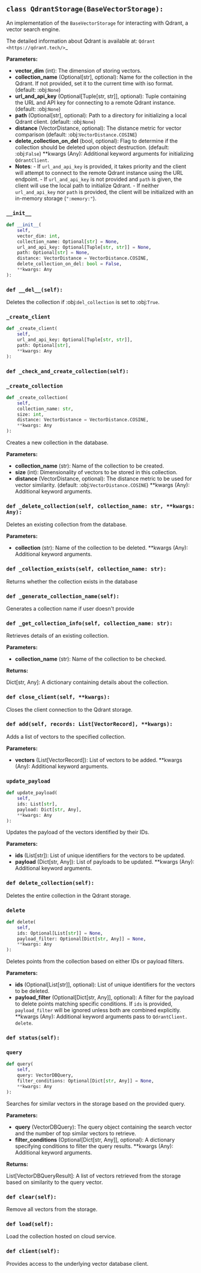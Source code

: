 <a id="camel.storages.vectordb_storages.qdrant"></a>

<a id="camel.storages.vectordb_storages.qdrant.QdrantStorage"></a>

## `class QdrantStorage(BaseVectorStorage):`

An implementation of the `BaseVectorStorage` for interacting with
Qdrant, a vector search engine.

The detailed information about Qdrant is available at:
`Qdrant <https://qdrant.tech/>`_

**Parameters:**

- **vector_dim** (int): The dimension of storing vectors.
- **collection_name** (Optional[str], optional): Name for the collection in the Qdrant. If not provided, set it to the current time with iso format. (default: :obj:`None`)
- **url_and_api_key** (Optional[Tuple[str, str]], optional): Tuple containing the URL and API key for connecting to a remote Qdrant instance. (default: :obj:`None`)
- **path** (Optional[str], optional): Path to a directory for initializing a local Qdrant client. (default: :obj:`None`)
- **distance** (VectorDistance, optional): The distance metric for vector comparison (default: :obj:`VectorDistance.COSINE`)
- **delete_collection_on_del** (bool, optional): Flag to determine if the collection should be deleted upon object destruction. (default: :obj:`False`) **kwargs (Any): Additional keyword arguments for initializing `QdrantClient`.
- **Notes**: - If `url_and_api_key` is provided, it takes priority and the client will attempt to connect to the remote Qdrant instance using the URL endpoint. - If `url_and_api_key` is not provided and `path` is given, the client will use the local path to initialize Qdrant. - If neither `url_and_api_key` nor `path` is provided, the client will be initialized with an in-memory storage (`":memory:"`).

<a id="camel.storages.vectordb_storages.qdrant.QdrantStorage.__init__"></a>

### `__init__`

```python
def __init__(
    self,
    vector_dim: int,
    collection_name: Optional[str] = None,
    url_and_api_key: Optional[Tuple[str, str]] = None,
    path: Optional[str] = None,
    distance: VectorDistance = VectorDistance.COSINE,
    delete_collection_on_del: bool = False,
    **kwargs: Any
):
```

<a id="camel.storages.vectordb_storages.qdrant.QdrantStorage.__del__"></a>

### `def __del__(self):`

Deletes the collection if :obj:`del_collection` is set to
:obj:`True`.

<a id="camel.storages.vectordb_storages.qdrant.QdrantStorage._create_client"></a>

### `_create_client`

```python
def _create_client(
    self,
    url_and_api_key: Optional[Tuple[str, str]],
    path: Optional[str],
    **kwargs: Any
):
```

<a id="camel.storages.vectordb_storages.qdrant.QdrantStorage._check_and_create_collection"></a>

### `def _check_and_create_collection(self):`

<a id="camel.storages.vectordb_storages.qdrant.QdrantStorage._create_collection"></a>

### `_create_collection`

```python
def _create_collection(
    self,
    collection_name: str,
    size: int,
    distance: VectorDistance = VectorDistance.COSINE,
    **kwargs: Any
):
```

Creates a new collection in the database.

**Parameters:**

- **collection_name** (str): Name of the collection to be created.
- **size** (int): Dimensionality of vectors to be stored in this collection.
- **distance** (VectorDistance, optional): The distance metric to be used for vector similarity. (default: :obj:`VectorDistance.COSINE`) **kwargs (Any): Additional keyword arguments.

<a id="camel.storages.vectordb_storages.qdrant.QdrantStorage._delete_collection"></a>

### `def _delete_collection(self, collection_name: str, **kwargs: Any):`

Deletes an existing collection from the database.

**Parameters:**

- **collection** (str): Name of the collection to be deleted. **kwargs (Any): Additional keyword arguments.

<a id="camel.storages.vectordb_storages.qdrant.QdrantStorage._collection_exists"></a>

### `def _collection_exists(self, collection_name: str):`

Returns whether the collection exists in the database

<a id="camel.storages.vectordb_storages.qdrant.QdrantStorage._generate_collection_name"></a>

### `def _generate_collection_name(self):`

Generates a collection name if user doesn't provide

<a id="camel.storages.vectordb_storages.qdrant.QdrantStorage._get_collection_info"></a>

### `def _get_collection_info(self, collection_name: str):`

Retrieves details of an existing collection.

**Parameters:**

- **collection_name** (str): Name of the collection to be checked.

**Returns:**

  Dict[str, Any]: A dictionary containing details about the
collection.

<a id="camel.storages.vectordb_storages.qdrant.QdrantStorage.close_client"></a>

### `def close_client(self, **kwargs):`

Closes the client connection to the Qdrant storage.

<a id="camel.storages.vectordb_storages.qdrant.QdrantStorage.add"></a>

### `def add(self, records: List[VectorRecord], **kwargs):`

Adds a list of vectors to the specified collection.

**Parameters:**

- **vectors** (List[VectorRecord]): List of vectors to be added. **kwargs (Any): Additional keyword arguments.

<a id="camel.storages.vectordb_storages.qdrant.QdrantStorage.update_payload"></a>

### `update_payload`

```python
def update_payload(
    self,
    ids: List[str],
    payload: Dict[str, Any],
    **kwargs: Any
):
```

Updates the payload of the vectors identified by their IDs.

**Parameters:**

- **ids** (List[str]): List of unique identifiers for the vectors to be updated.
- **payload** (Dict[str, Any]): List of payloads to be updated. **kwargs (Any): Additional keyword arguments.

<a id="camel.storages.vectordb_storages.qdrant.QdrantStorage.delete_collection"></a>

### `def delete_collection(self):`

Deletes the entire collection in the Qdrant storage.

<a id="camel.storages.vectordb_storages.qdrant.QdrantStorage.delete"></a>

### `delete`

```python
def delete(
    self,
    ids: Optional[List[str]] = None,
    payload_filter: Optional[Dict[str, Any]] = None,
    **kwargs: Any
):
```

Deletes points from the collection based on either IDs or payload
filters.

**Parameters:**

- **ids** (Optional[List[str]], optional): List of unique identifiers for the vectors to be deleted.
- **payload_filter** (Optional[Dict[str, Any]], optional): A filter for the payload to delete points matching specific conditions. If `ids` is provided, `payload_filter` will be ignored unless both are combined explicitly. **kwargs (Any): Additional keyword arguments pass to `QdrantClient. delete`.

<a id="camel.storages.vectordb_storages.qdrant.QdrantStorage.status"></a>

### `def status(self):`

<a id="camel.storages.vectordb_storages.qdrant.QdrantStorage.query"></a>

### `query`

```python
def query(
    self,
    query: VectorDBQuery,
    filter_conditions: Optional[Dict[str, Any]] = None,
    **kwargs: Any
):
```

Searches for similar vectors in the storage based on the provided
query.

**Parameters:**

- **query** (VectorDBQuery): The query object containing the search vector and the number of top similar vectors to retrieve.
- **filter_conditions** (Optional[Dict[str, Any]], optional): A dictionary specifying conditions to filter the query results. **kwargs (Any): Additional keyword arguments.

**Returns:**

  List[VectorDBQueryResult]: A list of vectors retrieved from the
storage based on similarity to the query vector.

<a id="camel.storages.vectordb_storages.qdrant.QdrantStorage.clear"></a>

### `def clear(self):`

Remove all vectors from the storage.

<a id="camel.storages.vectordb_storages.qdrant.QdrantStorage.load"></a>

### `def load(self):`

Load the collection hosted on cloud service.

<a id="camel.storages.vectordb_storages.qdrant.QdrantStorage.client"></a>

### `def client(self):`

Provides access to the underlying vector database client.
